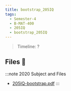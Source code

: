 ```yaml
---
title: bootstrap_205IQ
tags:
  - Semester-4
  - B-MAT-400
  - 205IQ
  - bootstrap_205IQ
---
```

> Timeline: ?


## Files 📂

:::note 2020 Subject and Files
- [205IQ-bootstrap.pdf](https://github.com/Studio-17/Epitech-Subjects/raw/main/Semester-4/B-MAT-400/205IQ/bootstrap_205IQ/205IQ-bootstrap.pdf)
:::


